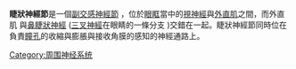 '''睫狀神經節'''是一個[[副交感|副交感]][[神經節|神經節]] ，位於[[眼眶|眼眶]]當中的[[視神經|視神經]]與[[外直肌|外直肌]]之間，而外直肌 與[[鼻睫狀神經|鼻睫狀神經]] ([[三叉神經|三叉神經]]在眼睛的一條分支 )交錯在一起。睫狀神經節同時位在負責[[瞳孔|瞳孔]]的收縮與膨脹與接收角膜的感知的神經通路上。

{{anatomy-stub}}

[[Category:周围神经系统|Category:周围神经系统]]